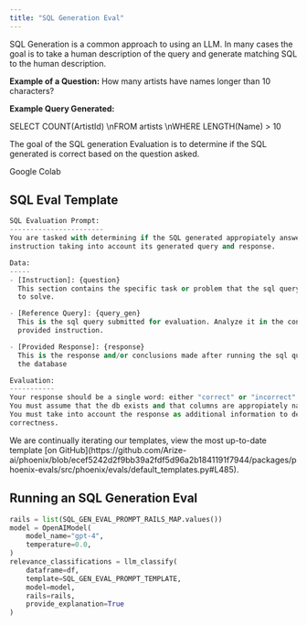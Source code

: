 ```yaml
---
title: "SQL Generation Eval"
---
```


SQL Generation is a common approach to using an LLM. In many cases the goal is to take a human description of the query and generate matching SQL to the human description.

**Example of a Question:** How many artists have names longer than 10 characters?

**Example Query Generated:**

SELECT COUNT(ArtistId) \nFROM artists \nWHERE LENGTH(Name) > 10

The goal of the SQL generation Evaluation is to determine if the SQL generated is correct based on the question asked.

<Card horizontal icon="https://storage.googleapis.com/arize-phoenix-assets/assets/images/phoenix-docs-images/gc.ico" href="https://colab.research.google.com/drive/1e_gxetWuIsve0LWP__qjosHT0D_RGelA?usp=sharing" >
    Google Colab
</Card>

## SQL Eval Template

```python
SQL Evaluation Prompt:
-----------------------
You are tasked with determining if the SQL generated appropiately answers a given 
instruction taking into account its generated query and response.

Data:
-----
- [Instruction]: {question}
  This section contains the specific task or problem that the sql query is intended 
  to solve.

- [Reference Query]: {query_gen}
  This is the sql query submitted for evaluation. Analyze it in the context of the 
  provided instruction.

- [Provided Response]: {response}
  This is the response and/or conclusions made after running the sql query through 
  the database

Evaluation:
-----------
Your response should be a single word: either "correct" or "incorrect".
You must assume that the db exists and that columns are appropiately named.
You must take into account the response as additional information to determine the 
correctness.
```

<Info>
We are continually iterating our templates, view the most up-to-date template [on GitHub](https://github.com/Arize-ai/phoenix/blob/ecef5242d2f9bb39a2fdf5d96a2b1841191f7944/packages/phoenix-evals/src/phoenix/evals/default_templates.py#L485).

</Info>

## Running an SQL Generation Eval

```python
rails = list(SQL_GEN_EVAL_PROMPT_RAILS_MAP.values())
model = OpenAIModel(
    model_name="gpt-4",
    temperature=0.0,
)
relevance_classifications = llm_classify(
    dataframe=df,
    template=SQL_GEN_EVAL_PROMPT_TEMPLATE,
    model=model,
    rails=rails,
    provide_explanation=True
)
```


